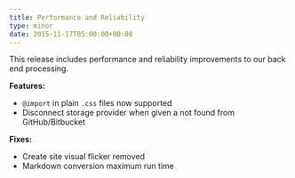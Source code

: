 ```yaml
---
title: Performance and Reliability
type: minor
date: 2015-11-17T05:00:00+00:00
---
```


This release includes performance and reliability improvements to our back end processing.

**Features:**

* `@import` in plain `.css` files now supported
* Disconnect storage provider when given a not found from GitHub/Bitbucket

**Fixes:**

* Create site visual flicker removed
* Markdown conversion maximum run time
